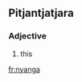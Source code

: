 ==Pitjantjatjara==

===Adjective===
{{infl|pjt|adjective}}

# this
{{count page|[[Wiktionary:Page count]]}}

[[fr:nyanga]]